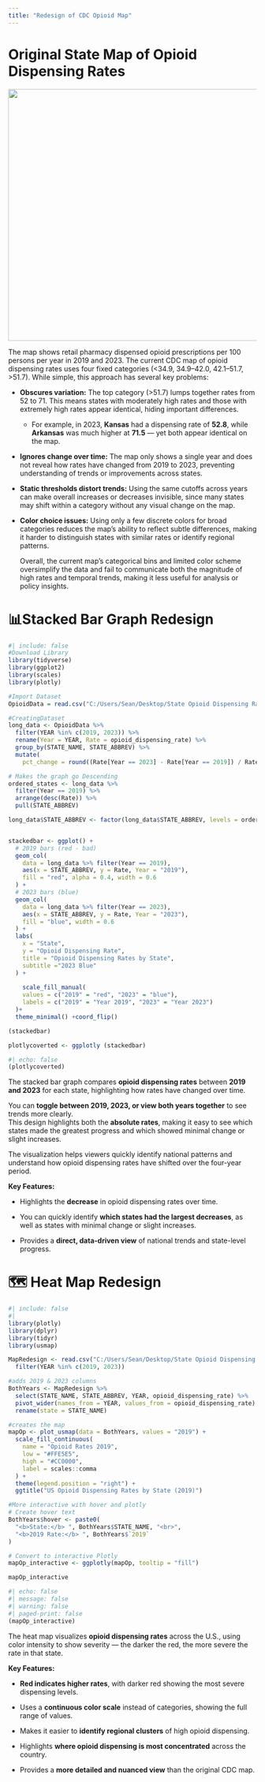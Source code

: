 ```yaml
---
title: "Redesign of CDC Opioid Map"
---
```


# Original State Map of Opioid Dispensing Rates

![](State%20Opiod%20Dispensing%20Rates%202023.png){fig-align="left" width="511"}

The map shows retail pharmacy dispensed opioid prescriptions per 100 persons per year in 2019 and 2023. The current CDC map of opioid dispensing rates uses four fixed categories (\<34.9, 34.9–42.0, 42.1–51.7, \>51.7). While simple, this approach has several key problems:

-   **Obscures variation:** The top category (\>51.7) lumps together rates from 52 to 71. This means states with moderately high rates and those with extremely high rates appear identical, hiding important differences.

    -   For example, in 2023, **Kansas** had a dispensing rate of **52.8**, while **Arkansas** was much higher at **71.5** — yet both appear identical on the map.

-   **Ignores change over time:** The map only shows a single year and does not reveal how rates have changed from 2019 to 2023, preventing understanding of trends or improvements across states.

-   **Static thresholds distort trends:** Using the same cutoffs across years can make overall increases or decreases invisible, since many states may shift within a category without any visual change on the map.

-   **Color choice issues:** Using only a few discrete colors for broad categories reduces the map’s ability to reflect subtle differences, making it harder to distinguish states with similar rates or identify regional patterns.

    Overall, the current map’s categorical bins and limited color scheme oversimplify the data and fail to communicate both the magnitude of high rates and temporal trends, making it less useful for analysis or policy insights.

# **📊Stacked Bar Graph Redesign**

```r
#| include: false
#Download Library
library(tidyverse)
library(ggplot2)
library(scales)
library(plotly)

#Import Dataset
OpioidData = read.csv("C:/Users/Sean/Desktop/State Opioid Dispensing Rates.csv") #make sure its forward slash

#CreatingDataset
long_data <- OpioidData %>%
  filter(YEAR %in% c(2019, 2023)) %>%
  rename(Year = YEAR, Rate = opioid_dispensing_rate) %>%
  group_by(STATE_NAME, STATE_ABBREV) %>%
  mutate(
    pct_change = round((Rate[Year == 2023] - Rate[Year == 2019]) / Rate[Year == 2019] * 100)) #round is nearest .1 #trying to add percent change

# Makes the graph go Descending
ordered_states <- long_data %>%
  filter(Year == 2019) %>%
  arrange(desc(Rate)) %>%
  pull(STATE_ABBREV)

long_data$STATE_ABBREV <- factor(long_data$STATE_ABBREV, levels = ordered_states)


stackedbar <- ggplot() +
  # 2019 bars (red - bad)
  geom_col(
    data = long_data %>% filter(Year == 2019),
    aes(x = STATE_ABBREV, y = Rate, Year = "2019"),
    fill = "red", alpha = 0.4, width = 0.6
  ) +
  # 2023 bars (blue)
  geom_col(
    data = long_data %>% filter(Year == 2023),
    aes(x = STATE_ABBREV, y = Rate, Year = "2023"),
    fill = "blue", width = 0.6
  ) +
  labs(
    x = "State",
    y = "Opioid Dispensing Rate",
    title = "Opioid Dispensing Rates by State",
    subtitle ="2023 Blue"
  ) +
  
    scale_fill_manual(
    values = c("2019" = "red", "2023" = "blue"),
    labels = c("2019" = "Year 2019", "2023" = "Year 2023")
  )+
  theme_minimal() +coord_flip()

(stackedbar)

plotlycoverted <- ggplotly (stackedbar)
```

```r
#| echo: false
(plotlycoverted)
```

The stacked bar graph compares **opioid dispensing rates** between **2019 and 2023** for each state, highlighting how rates have changed over time.

You can **toggle between 2019, 2023, or view both years together** to see trends more clearly.\
This design highlights both the **absolute rates**, making it easy to see which states made the greatest progress and which showed minimal change or slight increases.

The visualization helps viewers quickly identify national patterns and understand how opioid dispensing rates have shifted over the four-year period.

**Key Features:**

-   Highlights the **decrease** in opioid dispensing rates over time.

-   You can quickly identify **which states had the largest decreases**, as well as states with minimal change or slight increases.

-   Provides a **direct, data-driven view** of national trends and state-level progress.

# **🗺️ Heat Map Redesign**

```r
#| include: false
#| 
library(plotly)
library(dplyr)
library(tidyr)
library(usmap)

MapRedesign <- read.csv("C:/Users/Sean/Desktop/State Opioid Dispensing Rates.csv") %>%
  filter(YEAR %in% c(2019, 2023))

#adds 2019 & 2023 columns
BothYears <- MapRedesign %>%
  select(STATE_NAME, STATE_ABBREV, YEAR, opioid_dispensing_rate) %>%
  pivot_wider(names_from = YEAR, values_from = opioid_dispensing_rate) %>%
  rename(state = STATE_NAME)  

#creates the map
mapOp <- plot_usmap(data = BothYears, values = "2019") +
  scale_fill_continuous(
    name = "Opioid Rates 2019",
    low = "#FFE5E5",
    high = "#CC0000",
    label = scales::comma
  ) +
  theme(legend.position = "right") +
  ggtitle("US Opioid Dispensing Rates by State (2019)")

#More interactive with hover and plotly
# Create hover text
BothYears$hover <- paste0(
  "<b>State:</b> ", BothYears$STATE_NAME, "<br>",
  "<b>2019 Rate:</b> ", BothYears$`2019`
)

# Convert to interactive Plotly
mapOp_interactive <- ggplotly(mapOp, tooltip = "fill")

mapOp_interactive
```

```r
#| echo: false
#| message: false
#| warning: false
#| paged-print: false
(mapOp_interactive)
```

The heat map visualizes **opioid dispensing rates** across the U.S., using color intensity to show severity — the darker the red, the more severe the rate in that state.

**Key Features:**

-   **Red indicates higher rates**, with darker red showing the most severe dispensing levels.

-   Uses a **continuous color scale** instead of categories, showing the full range of values.

-   Makes it easier to **identify regional clusters** of high opioid dispensing.

-   Highlights **where opioid dispensing is most concentrated** across the country.

-   Provides a **more detailed and nuanced view** than the original CDC map.
